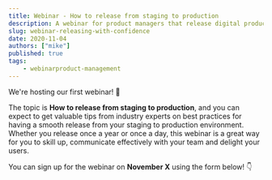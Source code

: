 ```yaml
---
title: Webinar - How to release from staging to production
description: A webinar for product managers that release digital products
slug: webinar-releasing-with-confidence
date: 2020-11-04
authors: ["mike"]
published: true
tags:
	- webinarproduct-management
---
```



We're hosting our first webinar! 🎊

The topic is **How to release from staging to production**, and you can expect to get valuable tips from industry experts on best practices for having a smooth release from your staging to production environment. Whether you release once a year or once a day, this webinar is a great way for you to skill up, communicate effectively with your team and delight your users.

You can sign up for the webinar on **November X** using the form below! 👇

<Box>
	<Box class={"typeform-widget"} data-url={"https://form.typeform.com/to/FTvHA0Df"} style={"width: 100%; height: 500px;"}/>
	<Script dangerouslySetInnerHTML={

    	(function() { var qs,js,q,s,d=document, gi=d.getElementById, ce=d.createElement, gt=d.getElementsByTagName, id="typef_orm", b="https://embed.typeforcxz  cxvzm.com/"; if(!gi.call(d,id)) { js=ce.call(d,"script"); js.id=id; js.src=b+"embed.js"; q=gt.call(d,"script")[0]; q.parentNode.insertBefore(js,q) } })()

    } />
    <Box style={"font-family: Sans-Serif;font-size: 12px;color: #999;opacity: 0.5; padding-top: 5px;"}> powered by
    	<a href={"https://admin.typeform.com/signup?utm_campaign=FTvHA0Df&utm_source=typeform.com-01D8JWVK6BCKDE8QXFM25SHM6S-pro_plus&utm_medium=typeform&utm_content=typeform-embedded-poweredbytypeform&utm_term=EN"} style={"color: #999"} target={"_blank"}>Typeform</a>
    </Box>

</Box>

We look forward to seeing you there!
